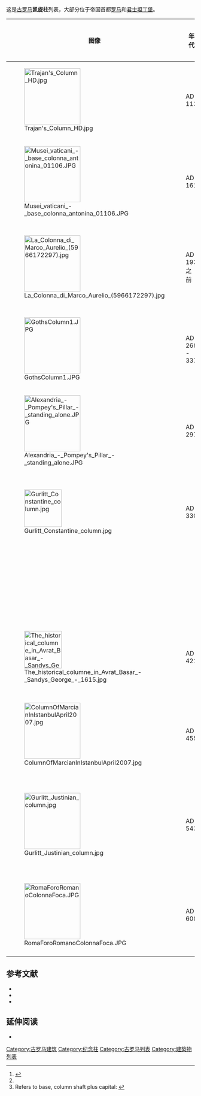 这是[[古罗马|古罗马]]'''凯旋柱'''列表，大部分位于帝国首都[[罗马|罗马]]和[[君士坦丁堡|君士坦丁堡]]。

{| class="wikitable sortable" style="margin:1px; border:1px solid #cccccc; "
|----- align="left" valign="top" bgcolor="cccccc"
! class="unsortable" | 图像
! '''年代'''
! '''凯旋柱'''
! '''城市'''
! '''位置'''
! '''地上高度'''
! '''注释'''
|-
| [[File:Trajan's_Column_HD.jpg|150px]]
| AD 113
| [[圖拉真柱|圖拉真柱]]
| [[罗马|罗马]]
| [[圖拉真广场|圖拉真广场]]
| 35.07 m <ref name="Jones 2000, 220">{{harnvb|Jones|2000|p=220}}</ref>
| 
|-
| [[File:Musei_vaticani_-_base_colonna_antonina_01106.JPG|150px]]
| AD 161
| [[安敦宁·毕尤柱|安敦宁·毕尤柱]]
| [[罗马|罗马]]
| [[战神广场_(罗马)|战神广场 (罗马)]]
| 
|
|-
| [[File:La_Colonna_di_Marco_Aurelio_(5966172297).jpg|150px]]
| AD 193之前
| [[馬可奧里略圓柱|馬可奧里略圓柱]]
| [[罗马|罗马]]
| [[圓柱廣場|圓柱廣場]]
| 39.72 m <ref name="Jones 2000, 220"/>
| 直接模仿圖拉真柱
|-
| [[File:GothsColumn1.JPG|150px]]
| AD 268 - 337
| [[哥特柱|哥特柱]]
| [[君士坦丁堡|君士坦丁堡]]
| 古尔哈尼公园
| 
|
|-
| [[File:Alexandria_-_Pompey's_Pillar_-_standing_alone.JPG|150px]]
| AD 297
| [[庞培柱|庞培柱]]
| [[亚历山大港|亚历山大港]]
| 
| 26.85 m <ref>Refers to base, column shaft plus capital: {{harnvb|Adam|1977|pp=50f.}}</ref>
|
|-
| [[File:Gurlitt_Constantine_column.jpg|100px]]
| AD 330
| [[君士坦丁纪念柱|君士坦丁纪念柱]]
| [[君士坦丁堡|君士坦丁堡]]
| [[君士坦丁广场|君士坦丁广场]]
| 
|
|-
|
| 
| [[狄奥多西柱|狄奥多西柱]]
| [[君士坦丁堡|君士坦丁堡]]
| [[狄奥多西广场|狄奥多西广场]]
|
|
|-
| [[File:The_historical_columne_in_Avrat_Basar_-_Sandys_George_-_1615.jpg|100px]]
| AD 421
| [[阿卡狄奧斯柱|阿卡狄奧斯柱]]
| [[君士坦丁堡|君士坦丁堡]]
| [[阿卡狄奧斯广场|阿卡狄奧斯广场]]
|
|
|-
| [[File:ColumnOfMarcianInIstanbulApril2007.jpg|150px]]
| AD 455
| [[马尔西安柱|马尔西安柱]]
| [[君士坦丁堡|君士坦丁堡]]
|
| 
|
|-
| [[File:Gurlitt_Justinian_column.jpg|150px]]
| AD 543
| [[查士丁尼柱|查士丁尼柱]]
| [[君士坦丁堡|君士坦丁堡]]
| [[奥古斯都广场|奥古斯都广场]]
|
| 16世纪被[[奥斯曼|奥斯曼]]人推倒
|-
| [[File:RomaForoRomanoColonnaFoca.JPG|150px]]
| AD 608
| [[佛卡斯圓柱|佛卡斯圓柱]]
| [[罗马|罗马]]
| [[古罗马广场|古罗马广场]]
|
| 
|-
|}

== 参考文献 ==
{{reflist}}
*{{Citation
 | last = Adam
 | first = Jean-Pierre 
 | title = À propos du trilithon de Baalbek: Le transport et la mise en oeuvre des mégalithes
 | journal = Syria
 | volume = 54
 | issue = 1/2
 | year = 1977
 | pages = 31–63 (50f.)
}}
* {{Citation 
 | last = Jones
 | first = Mark Wilson 
 | title = One Hundred Feet and a Spiral Stair: The Problem of Designing Trajan's Column
 | journal = Journal of Roman Archaeology
 | volume = 6
 | year = 1993
 | pages = 23–38
}}
*{{Citation
 | last = Jones
 | first = Mark Wilson
 | title = Principles of Roman Architecture
 | publisher = Yale University Press
 | year = 2000
 | isbn = 0-300-08138-3
}}

== 延伸阅读 ==
*{{Citation 
 | last = Beckmann
 | first = Martin 
 | title = The 'Columnae Coc(h)lides' of Trajan and Marcus Aurelius
 | journal = Phoenix
 | volume = 56
 | issue = 3/4
 | year = 2002
 | pages = 348–357
}}

{{Commonscat-inline|Triumph columns}}

[[Category:古罗马建筑|Category:古罗马建筑]]
[[Category:纪念柱|Category:纪念柱]]
[[Category:古罗马列表|Category:古罗马列表]]
[[Category:建築物列表|Category:建築物列表]]